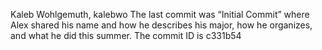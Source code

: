 Kaleb Wohlgemuth, kalebwo
The last commit was "Initial Commit" where Alex shared his name and how he describes his major, how he organizes, and what he did this summer.
The commit ID is c331b54


